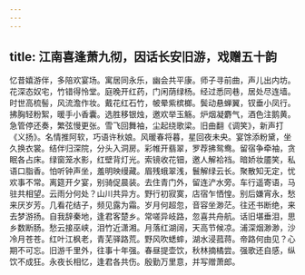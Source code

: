 ```yaml
---
---
---
```

title: 江南喜逢萧九彻，因话长安旧游，戏赠五十韵
---



忆昔嬉游伴，多陪欢宴场。寓居同永乐，幽会共平康。师子寻前曲，声儿出内坊。花深态奴宅，竹错得怜堂。庭晚开红药，门闲荫绿杨。经过悉同巷，居处尽连墙。时世高梳髻，风流澹作妆。戴花红石竹，帔晕紫槟榔。鬓动悬蝉翼，钗垂小凤行。拂胸轻粉絮，暖手小香囊。选胜移银烛，邀欢举玉觞。炉烟凝麝气，酒色注鹅黄。急管停还奏，繁弦慢更张。雪飞回舞袖，尘起绕歌梁。旧曲翻《调笑》，新声打《义扬》。名情推阿软，巧语许秋娘。风暖春将暮，星回夜未央。宴馀添粉黛，坐久换衣裳。结伴归深院，分头入洞房。彩帷开翡翠，罗荐拂鸳鸯。留宿争牵袖，贪眠各占床。绿窗笼水影，红壁背灯光。索镜收花钿，邀人解袷裆。暗娇妆靥笑，私语口脂香。怕听钟声坐，羞明映缦藏。眉残蛾翠浅，鬟解绿云长。聚散知无定，忧欢事不常。离筵开夕宴，别骑促晨装。去住青门外，留连浐水旁。车行遥寄语，马驻共相望。云雨分何处？山川共异方。野行初寂寞，店宿乍恓惶。别后嫌宵永，愁来厌岁芳。几看花结子，频见露为霜。岁月何超忽，音容坐渺茫。往还书断绝，来去梦游扬。自我辞秦地，逢君客楚乡。常嗟异岐路，忽喜共舟航。话旧堪垂泪，思乡数断肠。愁云接巫峡，泪竹近潇湘。月落红湖阔，天高节候凉。浦深烟渺渺，沙冷月苍苍。红叶江枫老，青芜驿路荒。野风吹蟋蟀，湖水浸菰蒋。帝路何由见？心期不可忘。旧游千里外，往事十年强。春昼提壶饮，秋林摘橘尝。强歌还自感，纵饮不成狂。永夜长相忆，逢君各共伤。殷勤万里意，并写赠萧郎。